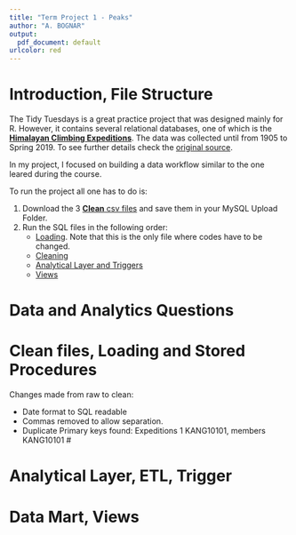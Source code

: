```yaml
---
title: "Term Project 1 - Peaks"
author: "A. BOGNAR"
output:
  pdf_document: default
urlcolor: red
---
```


# Introduction, File Structure

The Tidy Tuesdays is a great practice project that was designed mainly for R. However, it contains several relational databases, one of which is the [**Himalayan Climbing Expeditions**]("https://github.com/rfordatascience/tidytuesday/blob/master/data/2020/2020-09-22/readme.md"). The data was collected until from 1905 to Spring 2019. To see further details check the [original source]("https://www.himalayandatabase.com/").


In my project, I focused on building a data workflow similar to the one leared during the course.

To run the project all one has to do is:


1. Download the 3 [**Clean** csv files]("https://github.com/BognarAndras/DE1/tree/main/Term_Project_1/clean") and save them in your MySQL Upload Folder.
2. Run the SQL files in the following order:
    + [Loading]("https://raw.githubusercontent.com/BognarAndras/DE1/main/Term_Project_1/code/Loading.sql"). Note that this is the only file where codes have to be changed.
    + [Cleaning]("https://raw.githubusercontent.com/BognarAndras/DE1/main/Term_Project_1/code/Cleaning.sql")
    + [Analytical Layer and Triggers]("https://raw.githubusercontent.com/BognarAndras/DE1/main/Term_Project_1/code/Analytical_Layer_and_Triggers.sql")
    + [Views]("https://raw.githubusercontent.com/BognarAndras/DE1/main/Term_Project_1/code/Views.sql")


# Data and Analytics Questions


# Clean files, Loading and Stored Procedures

Changes made from raw to clean:

- Date format to SQL readable
- Commas removed to allow separation.
- Duplicate Primary keys found: Expeditions 1 KANG10101, members KANG10101
# 


# Analytical Layer, ETL, Trigger



# Data Mart, Views
